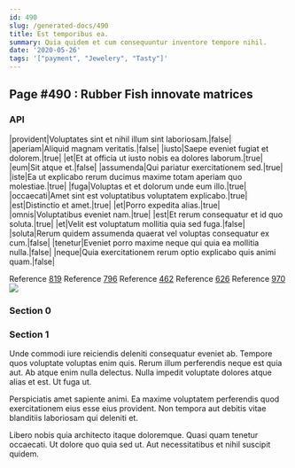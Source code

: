 ```yaml
---
id: 490
slug: /generated-docs/490
title: Est temporibus ea.
summary: Quia quidem et cum consequuntur inventore tempore nihil.
date: '2020-05-26'
tags: '["payment", "Jewelery", "Tasty"]'
---
```



## Page #490 : Rubber Fish innovate matrices
### API

|provident|Voluptates sint et nihil illum sint laboriosam.|false|
|aperiam|Aliquid magnam veritatis.|false|
|iusto|Saepe eveniet fugiat et dolorem.|true|
|et|Et at officia ut iusto nobis ea dolores laborum.|true|
|eum|Sit atque et.|false|
|assumenda|Qui pariatur exercitationem sed.|true|
|iste|Ea ut explicabo rerum ducimus maxime totam aperiam quo molestiae.|true|
|fuga|Voluptas et et dolorum unde eum illo.|true|
|occaecati|Amet sint est voluptatibus voluptatem explicabo.|true|
|est|Distinctio et amet.|true|
|et|Porro expedita alias.|true|
|omnis|Voluptatibus eveniet nam.|true|
|est|Et rerum consequatur et id quo soluta.|true|
|et|Velit est voluptatum mollitia quia sed fuga.|false|
|soluta|Rerum quidem assumenda quaerat vel voluptas consequatur ex cum.|false|
|tenetur|Eveniet porro maxime neque qui quia ea mollitia nulla.|false|
|neque|Quia exercitationem rerum optio explicabo quis animi quam.|false|

Reference [819](/generated-docs/819)
Reference [796](/generated-docs/796)
Reference [462](/generated-docs/462)
Reference [626](/generated-docs/626)
Reference [970](/generated-docs/970)
![](/assets/cats-2.jpg)



### Section 0

### Section 1
Unde commodi iure reiciendis deleniti consequatur eveniet ab. Tempore quos voluptate voluptas enim quis. Rerum illum perferendis neque est quia aut. Ab atque enim nulla delectus. Nulla impedit voluptate dolores atque alias et est. Ut fuga ut.
 Perspiciatis amet sapiente animi. Ea maxime voluptatem perferendis quod exercitationem eius esse eius provident. Non tempora aut debitis vitae blanditiis laboriosam qui deleniti et.
 Libero nobis quia architecto itaque doloremque. Quasi quam tenetur occaecati. Ut dolore quo quia sed ut. Aut necessitatibus et nihil suscipit quidem.
